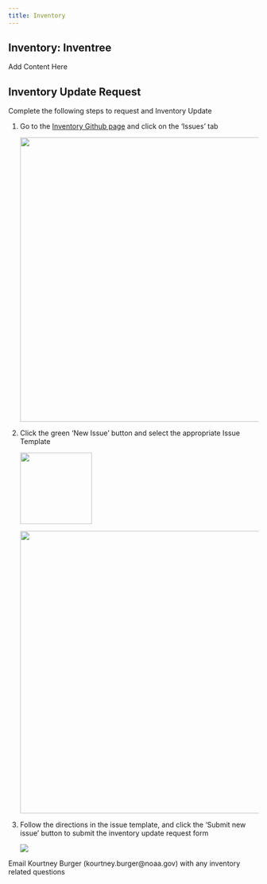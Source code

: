 ```yaml
---
title: Inventory
---
```


## Inventory: Inventree

Add Content Here

## Inventory Update Request

Complete the following steps to request and Inventory Update

1.  Go to the [Inventory Github page](https://github.com/Kourtney-Burger/Inventree) and click on the 'Issues' tab

    ![](images/Screenshot%202023-01-03%20163007.png){width="573"}

2.  Click the green 'New Issue' button and select the appropriate Issue Template

    ![](images/Screenshot%202023-01-03%20163229.png){width="144"}

    ![](images/Screenshot%202023-01-03%20163501.png){width="569"}

3.  Follow the directions in the issue template, and click the 'Submit new issue' button to submit the inventory update request form

    ![](images/Screenshot%202023-01-03%20163615.png)

Email Kourtney Burger (kourtney.burger\@noaa.gov) with any inventory related questions
